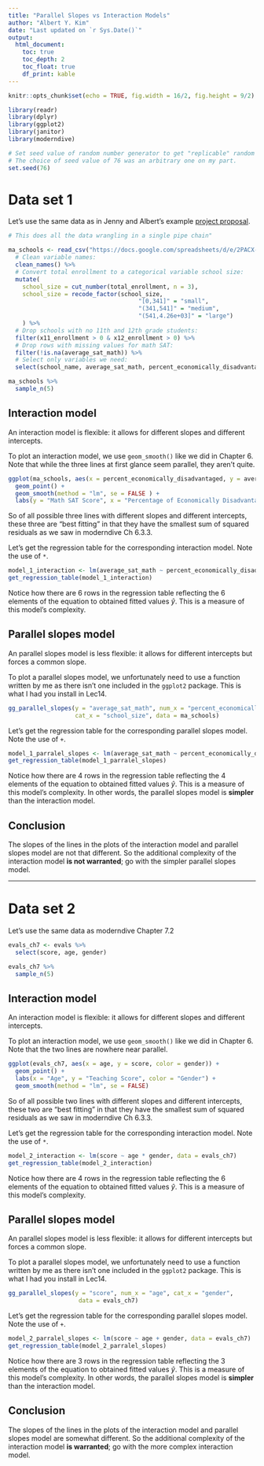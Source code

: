 ```yaml
---
title: "Parallel Slopes vs Interaction Models"
author: "Albert Y. Kim"
date: "Last updated on `r Sys.Date()`"
output:
  html_document:
    toc: true
    toc_depth: 2
    toc_float: true
    df_print: kable
---
```


```r
knitr::opts_chunk$set(echo = TRUE, fig.width = 16/2, fig.height = 9/2)

library(readr)
library(dplyr)
library(ggplot2)
library(janitor)
library(moderndive)

# Set seed value of random number generator to get "replicable" random numbers.
# The choice of seed value of 76 was an arbitrary one on my part.
set.seed(76)
```


# Data set 1

Let's use the same data as in Jenny and Albert's example [project proposal](https://rudeboybert.github.io/SDS220/static/term_project/project_proposal_example.html){target="_blank"}.

```r
# This does all the data wrangling in a single pipe chain"

ma_schools <- read_csv("https://docs.google.com/spreadsheets/d/e/2PACX-1vSrWSNyNqRVA950sdYa1QazAT-l0T7dl6pE5Ewvt7LkSm9LXmeVNbCbqEcrbygFmFyK4B6VQQGebuk9/pub?gid=1469057204&single=true&output=csv") %>% 
  # Clean variable names:
  clean_names() %>% 
  # Convert total enrollment to a categorical variable school size:
  mutate(
    school_size = cut_number(total_enrollment, n = 3),
    school_size = recode_factor(school_size, 
                                     "[0,341]" = "small", 
                                     "(341,541]" = "medium", 
                                     "(541,4.26e+03]" = "large")
    ) %>% 
  # Drop schools with no 11th and 12th grade students:
  filter(x11_enrollment > 0 & x12_enrollment > 0) %>% 
  # Drop rows with missing values for math SAT:
  filter(!is.na(average_sat_math)) %>% 
  # Select only variables we need:
  select(school_name, average_sat_math, percent_economically_disadvantaged, school_size) 

ma_schools %>% 
  sample_n(5)
```


## Interaction model

An interaction model is flexible: it allows for different slopes and different intercepts.

To plot an interaction model, we use `geom_smooth()` like we did in Chapter 6. Note that while the three lines at first glance seem parallel, they aren't quite. 

```r
ggplot(ma_schools, aes(x = percent_economically_disadvantaged, y = average_sat_math, color = school_size))+
  geom_point() +
  geom_smooth(method = "lm", se = FALSE ) +
  labs(y = "Math SAT Score", x = "Percentage of Economically Disadvantaged Students")
```

So of all possible three lines with different slopes and different intercepts, these three are "best fitting" in that they have the smallest sum of squared residuals as we saw in moderndive Ch 6.3.3. 

Let's get the regression table for the corresponding interaction model. Note the use of `*`.

```r
model_1_interaction <- lm(average_sat_math ~ percent_economically_disadvantaged * school_size, data = ma_schools)
get_regression_table(model_1_interaction)
```

Notice how there are 6 rows in the regression table reflecting the 6 elements of the equation to obtained fitted values $\widehat{y}$. This is a measure of this model's complexity.

## Parallel slopes model

An parallel slopes model is less flexible: it allows for different intercepts but forces a common slope.

To plot a parallel slopes model, we unfortunately need to use a function written by me as there isn't one included in the `ggplot2` package. This is what I had you install in Lec14. 

```r
gg_parallel_slopes(y = "average_sat_math", num_x = "percent_economically_disadvantaged", 
                   cat_x = "school_size", data = ma_schools)
```

Let's get the regression table for the corresponding parallel slopes model. Note the use of `+`.

```r
model_1_parralel_slopes <- lm(average_sat_math ~ percent_economically_disadvantaged + school_size, data = ma_schools)
get_regression_table(model_1_parralel_slopes)
```

Notice how there are 4 rows in the regression table reflecting the 4 elements of the equation to obtained fitted values $\widehat{y}$. This is a measure of this model's complexity. In other words, the parallel slopes model is **simpler** than the interaction model.  


## Conclusion

The slopes of the lines in the plots of the interaction model and parallel slopes model are not that different. So the additional complexity of the interaction model **is not warranted**; go with the simpler parallel slopes model. 



***



# Data set 2

Let's use the same data as moderndive Chapter 7.2

```r
evals_ch7 <- evals %>%
  select(score, age, gender)

evals_ch7 %>% 
  sample_n(5)
```


## Interaction model

An interaction model is flexible: it allows for different slopes and different intercepts.

To plot an interaction model, we use `geom_smooth()` like we did in Chapter 6. Note that the two lines are nowhere near parallel.

```r
ggplot(evals_ch7, aes(x = age, y = score, color = gender)) +
  geom_point() +
  labs(x = "Age", y = "Teaching Score", color = "Gender") +
  geom_smooth(method = "lm", se = FALSE)
```

So of all possible two lines with different slopes and different intercepts, these two are "best fitting" in that they have the smallest sum of squared residuals as we saw in moderndive Ch 6.3.3. 

Let's get the regression table for the corresponding interaction model. Note the use of `*`.

```r
model_2_interaction <- lm(score ~ age * gender, data = evals_ch7)
get_regression_table(model_2_interaction)
```

Notice how there are 4 rows in the regression table reflecting the 6 elements of the equation to obtained fitted values $\widehat{y}$. This is a measure of this model's complexity.

## Parallel slopes model

An parallel slopes model is less flexible: it allows for different intercepts but forces a common slope.

To plot a parallel slopes model, we unfortunately need to use a function written by me as there isn't one included in the `ggplot2` package. This is what I had you install in Lec14. 

```r
gg_parallel_slopes(y = "score", num_x = "age", cat_x = "gender",
                    data = evals_ch7)
```

Let's get the regression table for the corresponding parallel slopes model. Note the use of `+`.

```r
model_2_parralel_slopes <- lm(score ~ age + gender, data = evals_ch7)
get_regression_table(model_2_parralel_slopes)
```

Notice how there are 3 rows in the regression table reflecting the 3 elements of the equation to obtained fitted values $\widehat{y}$. This is a measure of this model's complexity. In other words, the parallel slopes model is **simpler** than the interaction model.  


## Conclusion

The slopes of the lines in the plots of the interaction model and parallel slopes model are somewhat different. So the additional complexity of the interaction model **is warranted**; go with the more complex interaction model.
